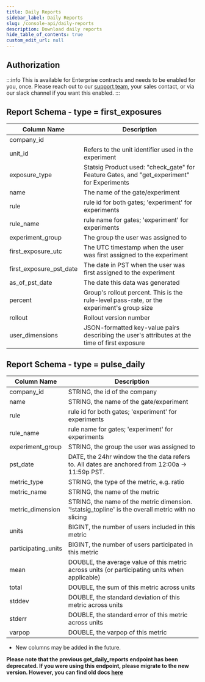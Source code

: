 ```yaml
---
title: Daily Reports
sidebar_label: Daily Reports
slug: /console-api/daily-reports
description: Download daily reports
hide_table_of_contents: true
custom_edit_url: null
---
```


## Authorization

:::info
This is available for Enterprise contracts and needs to be enabled for you, once. Please reach out to our [support team](mailto:support@statsig.com), your sales contact, or via our slack channel if you want this enabled.
:::


<Rapidoc id="reports" entity='reports'/>


## Report Schema - type = first_exposures

| Column Name             | Description                                                                                   |
| ----------------------- | --------------------------------------------------------------------------------------------- |
| company_id              |                                                                                               |
| unit_id                 | Refers to the unit identifier used in the experiment                                          |
| exposure_type           | Statsig Product used: "check_gate" for Feature Gates, and "get_experiment" for Experiments    |
| name                    | The name of the gate/experiment                                                               |
| rule                    | rule id for both gates; 'experiment' for experiments                                          |
| rule_name               | rule name for gates; 'experiment' for experiments                                             |
| experiment_group        | The group the user was assigned to                                                            |
| first_exposure_utc      | The UTC timestamp when the user was first assigned to the experiment                          |
| first_exposure_pst_date | The date in PST when the user was first assigned to the experiment                            |
| as_of_pst_date          | The date this data was generated                                                              |
| percent                 | Group's rollout percent. This is the rule-level pass-rate, or the experiment's group size     |
| rollout                 | Rollout version number                                                                        |
| user_dimensions         | JSON-formatted key-value pairs describing the user's attributes at the time of first exposure |

## Report Schema - type = pulse_daily

| Column Name         | Description                                                                                        |
| ------------------- | -------------------------------------------------------------------------------------------------- |
| company_id          | STRING, the id of the company                                                                      |
| name                | STRING, the name of the gate/experiment                                                            |
| rule                | rule id for both gates; 'experiment' for experiments                                               |
| rule_name           | rule name for gates; 'experiment' for experiments                                                  |
| experiment_group    | STRING, the group the user was assigned to                                                         |
| pst_date            | DATE, the 24hr window the the data refers to. All dates are anchored from 12:00a -> 11:59p PST.    |
| metric_type         | STRING, the type of the metric, e.g. ratio                                                         |
| metric_name         | STRING, the name of the metric                                                                     |
| metric_dimension    | STRING, the name of the metric dimension. '!statsig_topline' is the overall metric with no slicing |
| units               | BIGINT, the number of users included in this metric                                                |
| participating_units | BIGINT, the number of users participated in this metric                                            |
| mean                | DOUBLE, the average value of this metric across units (or participating units when applicable)     |
| total               | DOUBLE, the sum of this metric across units                                                        |
| stddev              | DOUBLE, the standard deviation of this metric across units                                         |
| stderr              | DOUBLE, the standard error of this metric across units                                             |
| varpop              | DOUBLE, the varpop of this metric                                                                  |

- New columns may be added in the future.

__Please note that the previous get_daily_reports endpoint has been deprecated. If you were using this endpoint, please migrate to the new version. However, you can find old docs [here](/console-api/daily-reports-deprecated)__